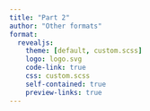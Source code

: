 ```yaml
---
title: "Part 2"
author: "Other formats"
format:
  revealjs: 
    theme: [default, custom.scss]
    logo: logo.svg
    code-link: true
    css: custom.scss
    self-contained: true
    preview-links: true
---
```

